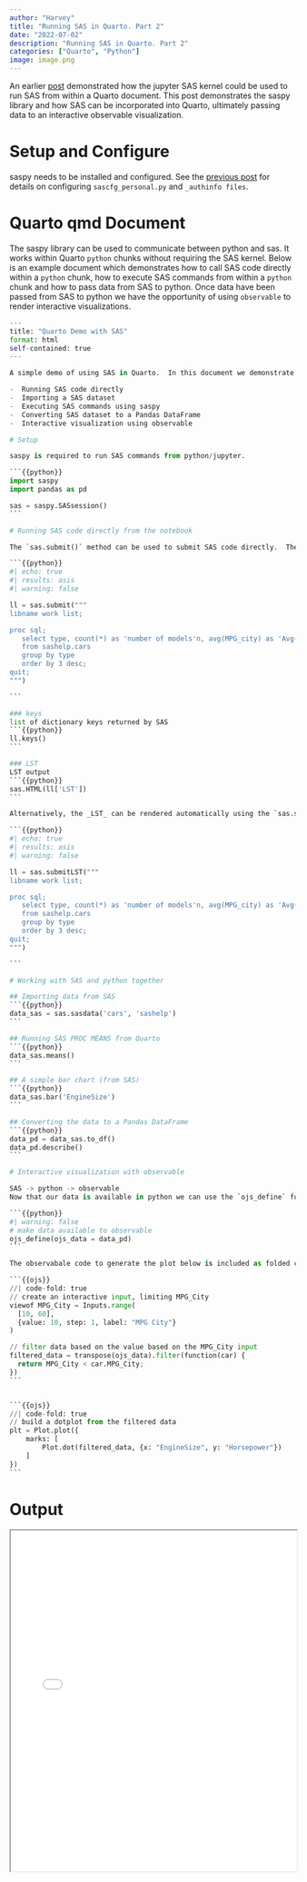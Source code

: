 ```yaml
---
author: "Harvey"
title: "Running SAS in Quarto. Part 2"
date: "2022-07-02"
description: "Running SAS in Quarto. Part 2"
categories: ["Quarto", "Python"]
image: image.png
---
```


An earlier [post](/posts/2022/2022-06-27-quarto_sas_01/) demonstrated how the jupyter SAS kernel could be used to run SAS from within a Quarto document.  This post demonstrates the saspy library and how SAS can be incorporated into Quarto, ultimately passing data to an interactive observable visualization.

# Setup and Configure

saspy needs to be installed and configured.  See the [previous post](/posts/2022/2022-06-27-quarto_sas_01/) for details on configuring `sascfg_personal.py` and `_authinfo files`.

# Quarto qmd Document

The saspy library can be used to communicate between python and sas.  It works within Quarto `python` chunks without requiring the SAS kernel.  Below is an example document which demonstrates how to call SAS code directly within a `python` chunk, how to execute SAS commands from within a `python` chunk and how to pass data from SAS to python.  Once data have been passed from SAS to python we have the opportunity of using `observable` to render interactive visualizations.

````python
---
title: "Quarto Demo with SAS"
format: html
self-contained: true
---

A simple demo of using SAS in Quarto.  In this document we demonstrate the following:

-  Running SAS code directly
-  Importing a SAS dataset
-  Executing SAS commands using saspy
-  Converting SAS dataset to a Pandas DataFrame
-  Interactive visualization using observable 

# Setup

saspy is required to run SAS commands from python/jupyter.

```{{python}}
import saspy
import pandas as pd

sas = saspy.SASsession()
```

# Running SAS code directly from the notebook

The `sas.submit()` method can be used to submit SAS code directly.  The method returns a dictionary with two keys, _LOG_ and _LST_.  The _LOG_ can simply be printed and the _LST_ rendered as HTML using `sas.HTML()`.

```{{python}}
#| echo: true
#| results: asis
#| warning: false

ll = sas.submit("""
libname work list;

proc sql;
   select type, count(*) as 'number of models'n, avg(MPG_city) as 'Avg(MPG_City)'n
   from sashelp.cars
   group by type
   order by 3 desc;
quit; 
""")

```

### keys
list of dictionary keys returned by SAS
```{{python}}
ll.keys()
```

### LST
LST output
```{{python}}
sas.HTML(ll['LST'])
```

Alternatively, the _LST_ can be rendered automatically using the `sas.submitLST()` method

```{{python}}
#| echo: true
#| results: asis
#| warning: false

ll = sas.submitLST("""
libname work list;

proc sql;
   select type, count(*) as 'number of models'n, avg(MPG_city) as 'Avg(MPG_City)'n
   from sashelp.cars
   group by type
   order by 3 desc;
quit; 
""")

```

# Working with SAS and python together

## Importing data from SAS
```{{python}}
data_sas = sas.sasdata('cars', 'sashelp')
```

## Running SAS PROC MEANS from Quarto
```{{python}}
data_sas.means()
```

## A simple bar chart (from SAS)
```{{python}}
data_sas.bar('EngineSize')
```

## Converting the data to a Pandas DataFrame
```{{python}}
data_pd = data_sas.to_df()
data_pd.describe()
```

# Interactive visualization with observable

SAS -> python -> observable   
Now that our data is available in python we can use the `ojs_define` function to make it available to observable.

```{{python}}
#| warning: false
# make data available to observable
ojs_define(ojs_data = data_pd)
```

The observabale code to generate the plot below is included as folded code.

```{{ojs}}
//| code-fold: true
// create an interactive input, limiting MPG_City
viewof MPG_City = Inputs.range(
  [10, 60], 
  {value: 10, step: 1, label: "MPG City"}
)

// filter data based on the value based on the MPG_City input
filtered_data = transpose(ojs_data).filter(function(car) {
  return MPG_City < car.MPG_City;
})
```


```{{ojs}}
//| code-fold: true
// build a dotplot from the filtered data
plt = Plot.plot({
    marks: [
        Plot.dot(filtered_data, {x: "EngineSize", y: "Horsepower"})
    ]
})
```
````

# Output

<iframe src="quarto_02.html" width="100%" height="600px"></iframe>
